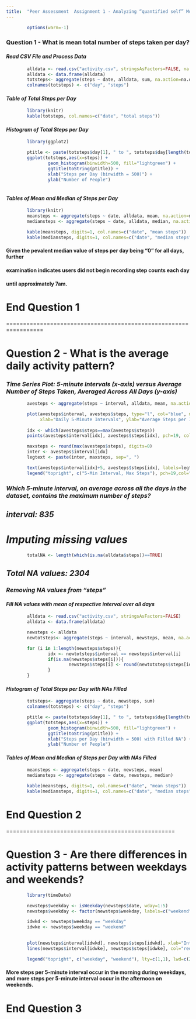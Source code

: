 ```yaml
---
title:  "Peer Assessment  Assignment 1 - Analyzing “quantified self” Movement Data"
---
```


```r
        options(warn=-1)
```


### **Question 1 - What is mean total number of steps taken per day?**

#### *Read CSV File and Process Data*
```r
        alldata <- read.csv("activity.csv", stringsAsFactors=FALSE, na.strings=c("NA", "NULL"))
        alldata <- data.frame(alldata)
        totsteps<- aggregate(steps ~ date, alldata, sum, na.action=na.omit)
        colnames(totsteps) <- c("day", "steps")
```

#### *Table of Total Steps per Day*

```r
        library(knitr)
        kable(totsteps, col.names=c("date", "total steps"))
```

#### *Histogram of Total Steps per Day*

```r

        library(ggplot2)

        ptitle <- paste(totsteps$day[1], " to ", totsteps$day[length(totsteps$day)])
        ggplot(totsteps,aes(x=steps)) +
                geom_histogram(binwidth=500, fill="lightgreen") +
                ggtitle(toString(ptitle)) +
                xlab("Steps per Day (binwidth = 500)") +
                ylab("Number of People")
                        
```


#### *Tables of Mean and Median of Steps per Day*

```r
        library(knitr)
        meansteps <- aggregate(steps ~ date, alldata, mean, na.action=na.omit)
        mediansteps <- aggregate(steps ~ date, alldata, median, na.action=na.omit)

        kable(meansteps, digits=1, col.names=c("date", "mean steps"))
        kable(mediansteps, digits=1, col.names=c("date", "median steps"))
```

#### Given the pevalent median value of steps per day being "0" for all days, further 
####    examination indicates users did not begin recording step counts each day
####     until approximately 7am.

# End Question 1

=================================================================

# **Question 2 - What is the average daily activity pattern?**

### *Time Series Plot:  5-minute Intervals (x-axis) versus Average Number of Steps Taken, Averaged Across All Days (y-axis)*

```r
        avesteps <- aggregate(steps ~ interval, alldata, mean, na.action=na.omit)

        plot(avesteps$interval, avesteps$steps, type="l", col="blue", main=toString(ptitle),
             xlab="Daily 5-Minute Intervals", ylab="Average Steps per Interval")
        
        idx <- which(avesteps$steps==max(avesteps$steps))
        points(avesteps$interval[idx], avesteps$steps[idx], pch=19, col="red")

        maxsteps <- round(max(avesteps$steps), digits=0)
        inter <- avesteps$interval[idx]
        legtext <- paste(inter, maxsteps, sep=", ")

        text(avesteps$interval[idx]+5, avesteps$steps[idx], labels=legtext,pos=4)
        legend("topright", c("5-Min Interval, Max Steps"), pch=19,col="red")
```

### *Which 5-minute interval, on average across all the days in the dataset, contains the maximum number of steps?*
## *interval:  835*



# *Imputing missing values*

```r
        totalNA <- length(which(is.na(alldata$steps))==TRUE)
```

## *Total NA values:  2304*


### *Removing NA values from "steps"*
#### *Fill NA values with mean of respective interval over all days*

```r
        alldata <- read.csv("activity.csv", stringsAsFactors=FALSE)
        alldata <- data.frame(alldata)

        newsteps <- alldata
        newtotsteps<- aggregate(steps ~ interval, newsteps, mean, na.action=na.omit)

        for (i in 1:length(newsteps$steps)){
                idx <- newtotsteps$interval == newsteps$interval[i]
                if(is.na(newsteps$steps[i])){
                        newsteps$steps[i] <- round(newtotsteps$steps[idx])
                }
        }
```


#### *Histogram of Total Steps per Day with NAs Filled*

```r

        totsteps<- aggregate(steps ~ date, newsteps, sum)
        colnames(totsteps) <- c("day", "steps")

        ptitle <- paste(totsteps$day[1], " to ", totsteps$day[length(totsteps$day)])
        ggplot(totsteps,aes(x=steps)) +
                geom_histogram(binwidth=500, fill="lightgreen") +
                ggtitle(toString(ptitle)) +
                xlab("Steps per Day (binwidth = 500) with Filled NA") +
                ylab("Number of People") 

```
        

#### *Tables of Mean and Median of Steps per Day with NAs Filled*

```r

        meansteps <- aggregate(steps ~ date, newsteps, mean)
        mediansteps <- aggregate(steps ~ date, newsteps, median)

        kable(meansteps, digits=1, col.names=c("date", "mean steps"))
        kable(mediansteps, digits=1, col.names=c("date", "median steps"))
```

# End Question 2

==================================================

# **Question 3 - Are there differences in activity patterns between weekdays and weekends?**

```r
 
        library(timeDate)

        newsteps$weekday <- isWeekday(newsteps$date, wday=1:5)
        newsteps$weekday <- factor(newsteps$weekday, labels=c("weekend", "weekday"))

        idwkd <- newsteps$weekday == "weekday"
        idwke <- newsteps$weekday == "weekend"

        
        plot(newsteps$interval[idwkd], newsteps$steps[idwkd], xlab="Interval", ylab="Number of Steps", col="blue", type="l", main="Average Steps per 5-Minute Interval")
        lines(newsteps$interval[idwke], newsteps$steps[idwke], col="red")

        legend("topright", c("weekday", "weekend"), lty=c(1,1), lwd=c(2.5,2.5),col=c("blue", "red"), bty="n")
```

#### More steps per 5-minute interval occur in the morning during weekdays, and more steps per 5-minute interval occur in the afternoon on weekends.


# End Question 3